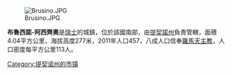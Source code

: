 [[Image:Brusino.JPG|right]]

'''布魯西諾-阿西齊奧'''是[[瑞士|瑞士]]的城鎮，位於該國南部，由[[提契諾州|提契諾州]]負責管轄，面積4.04平方公里，海拔高度277米，2011年人口457，八成人口信奉[[羅馬天主教|羅馬天主教]]，人口密度每平方公里113人。

{{Authority control}}
{{Switzerland-geo-stub}}
[[Category:提契诺州的市镇|Category:提契诺州的市镇]]